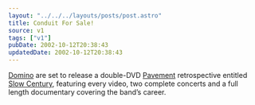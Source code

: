 ```yaml
---
layout: "../../../layouts/posts/post.astro"
title: Conduit For Sale!
source: v1
tags: ["v1"]
pubDate: 2002-10-12T20:38:43
updatedDate: 2002-10-12T20:38:43
---
```


[Domino][1] are set to release a double-DVD [Pavement][2] retrospective entitled [Slow Century][3], featuring every video, two complete concerts and a full length documentary covering the band&#8217;s career.

[1]: http://www.dominorecordco.com/ "Domino Recording Co"
[2]: http://www.domino-mart.com/artist.php?artist=29 "Domino Recording Co: Pavement"
[3]: http://www.domino-mart.com/release.php?release=351 "Domino Recording Co: Slow Century"
